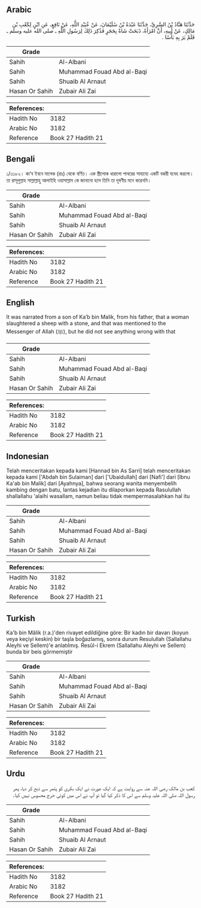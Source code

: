 ## Arabic


<div dir="rtl" lang="ar" style={{fontSize:'larger',backgroundColor:'#f8f9fa',padding:20}}>
حَدَّثَنَا هَنَّادُ بْنُ السَّرِيِّ، حَدَّثَنَا عَبْدَةُ بْنُ سُلَيْمَانَ، عَنْ عُبَيْدِ اللَّهِ، عَنْ نَافِعٍ، عَنِ ابْنٍ لِكَعْبِ بْنِ مَالِكٍ، عَنْ أَبِيهِ، أَنَّ امْرَأَةً، ذَبَحَتْ شَاةً بِحَجَرٍ فَذُكِرَ ذَلِكَ لِرَسُولِ اللَّهِ ـ صلى الله عليه وسلم ـ فَلَمْ يَرَ بِهِ بَأْسًا ‏.‏
</div>
<div style={{backgroundColor:'#f8f9fa',padding:20, marginBottom: 10}}><table> <thead> <tr> <th>Grade</th> <th></th> </tr> </thead> <tbody> <tr><td>Sahih</td><td>Al-Albani</td></tr><tr><td>Sahih</td><td>Muhammad Fouad Abd al-Baqi</td></tr><tr><td>Sahih</td><td>Shuaib Al Arnaut</td></tr><tr><td>Hasan Or Sahih</td><td>Zubair Ali Zai</td></tr></tbody></table><table> <thead> <tr> <th>References:</th> <th></th> </tr> </thead> <tbody><tr><td>Hadith No</td><td>3182</td></tr><tr><td>Arabic No</td><td>3182</td></tr><tr><td>Reference</td><td>Book 27 Hadith 21</td></tr></tbody></table></div>

## Bengali


<div dir="ltr" lang="bn" style={{fontSize:'larger',backgroundColor:'#f8f9fa',padding:20}}>
১/৩১৮২। কা‘ব ইবনে মালেক (রাঃ) থেকে বর্ণিত। এক স্ত্রীলোক ধারালো পাথরের সাহায্যে একটি বকরী যবেহ করলো। তা রাসূলুল্লাহ সাল্লাল্লাহু আলাইহি ওয়াসাল্লাম কে জানানো হলে তিনি তা দূষণীয় মনে করেননি।
</div>
<div style={{backgroundColor:'#f8f9fa',padding:20, marginBottom: 10}}><table> <thead> <tr> <th>Grade</th> <th></th> </tr> </thead> <tbody> <tr><td>Sahih</td><td>Al-Albani</td></tr><tr><td>Sahih</td><td>Muhammad Fouad Abd al-Baqi</td></tr><tr><td>Sahih</td><td>Shuaib Al Arnaut</td></tr><tr><td>Hasan Or Sahih</td><td>Zubair Ali Zai</td></tr></tbody></table><table> <thead> <tr> <th>References:</th> <th></th> </tr> </thead> <tbody><tr><td>Hadith No</td><td>3182</td></tr><tr><td>Arabic No</td><td>3182</td></tr><tr><td>Reference</td><td>Book 27 Hadith 21</td></tr></tbody></table></div>

## English


<div dir="ltr" lang="en" style={{fontSize:'larger',backgroundColor:'#f8f9fa',padding:20}}>
It was narrated from a son of Ka’b bin Malik, from his father, that a woman slaughtered a sheep with a stone, and that was mentioned to the Messenger of Allah (ﷺ), but he did not see anything wrong with that
</div>
<div style={{backgroundColor:'#f8f9fa',padding:20, marginBottom: 10}}><table> <thead> <tr> <th>Grade</th> <th></th> </tr> </thead> <tbody> <tr><td>Sahih</td><td>Al-Albani</td></tr><tr><td>Sahih</td><td>Muhammad Fouad Abd al-Baqi</td></tr><tr><td>Sahih</td><td>Shuaib Al Arnaut</td></tr><tr><td>Hasan Or Sahih</td><td>Zubair Ali Zai</td></tr></tbody></table><table> <thead> <tr> <th>References:</th> <th></th> </tr> </thead> <tbody><tr><td>Hadith No</td><td>3182</td></tr><tr><td>Arabic No</td><td>3182</td></tr><tr><td>Reference</td><td>Book 27 Hadith 21</td></tr></tbody></table></div>

## Indonesian


<div dir="ltr" lang="id" style={{fontSize:'larger',backgroundColor:'#f8f9fa',padding:20}}>
Telah menceritakan kepada kami [Hannad bin As Sarri] telah menceritakan kepada kami ['Abdah bin Sulaiman] dari ['Ubaidullah] dari [Nafi'] dari [Ibnu Ka'ab bin Malik] dari [Ayahnya], bahwa seorang wanita menyembelih kambing dengan batu, lantas kejadian itu dilaporkan kepada Rasulullah shallallahu 'alaihi wasallam, namun beliau tidak mempermasalahkan hal itu
</div>
<div style={{backgroundColor:'#f8f9fa',padding:20, marginBottom: 10}}><table> <thead> <tr> <th>Grade</th> <th></th> </tr> </thead> <tbody> <tr><td>Sahih</td><td>Al-Albani</td></tr><tr><td>Sahih</td><td>Muhammad Fouad Abd al-Baqi</td></tr><tr><td>Sahih</td><td>Shuaib Al Arnaut</td></tr><tr><td>Hasan Or Sahih</td><td>Zubair Ali Zai</td></tr></tbody></table><table> <thead> <tr> <th>References:</th> <th></th> </tr> </thead> <tbody><tr><td>Hadith No</td><td>3182</td></tr><tr><td>Arabic No</td><td>3182</td></tr><tr><td>Reference</td><td>Book 27 Hadith 21</td></tr></tbody></table></div>

## Turkish


<div dir="ltr" lang="tr" style={{fontSize:'larger',backgroundColor:'#f8f9fa',padding:20}}>
Ka'b bin Mâlik (r.a.)'den rivayet edildiğine göre: Bir kadın bir davarı (koyun veya keçiyi keskin) bir taşla boğazlamış, sonra durum Resulullah (Sallallahu Aleyhi ve Sellem)'e anlatılmış. Resûl-i Ekrem (Sallallahu Aleyhi ve Sellem) bunda bir beis görmemiştir
</div>
<div style={{backgroundColor:'#f8f9fa',padding:20, marginBottom: 10}}><table> <thead> <tr> <th>Grade</th> <th></th> </tr> </thead> <tbody> <tr><td>Sahih</td><td>Al-Albani</td></tr><tr><td>Sahih</td><td>Muhammad Fouad Abd al-Baqi</td></tr><tr><td>Sahih</td><td>Shuaib Al Arnaut</td></tr><tr><td>Hasan Or Sahih</td><td>Zubair Ali Zai</td></tr></tbody></table><table> <thead> <tr> <th>References:</th> <th></th> </tr> </thead> <tbody><tr><td>Hadith No</td><td>3182</td></tr><tr><td>Arabic No</td><td>3182</td></tr><tr><td>Reference</td><td>Book 27 Hadith 21</td></tr></tbody></table></div>

## Urdu


<div dir="rtl" lang="ur" style={{fontSize:'larger',backgroundColor:'#f8f9fa',padding:20}}>
کعب بن مالک رضی اللہ عنہ سے روایت ہے کہ ایک عورت نے ایک بکری کو پتھر سے ذبح کر دیا، پھر رسول اللہ صلی اللہ علیہ وسلم سے اس کا ذکر کیا گیا تو آپ نے اس میں کوئی حرج محسوس نہیں کیا۔
</div>
<div style={{backgroundColor:'#f8f9fa',padding:20, marginBottom: 10}}><table> <thead> <tr> <th>Grade</th> <th></th> </tr> </thead> <tbody> <tr><td>Sahih</td><td>Al-Albani</td></tr><tr><td>Sahih</td><td>Muhammad Fouad Abd al-Baqi</td></tr><tr><td>Sahih</td><td>Shuaib Al Arnaut</td></tr><tr><td>Hasan Or Sahih</td><td>Zubair Ali Zai</td></tr></tbody></table><table> <thead> <tr> <th>References:</th> <th></th> </tr> </thead> <tbody><tr><td>Hadith No</td><td>3182</td></tr><tr><td>Arabic No</td><td>3182</td></tr><tr><td>Reference</td><td>Book 27 Hadith 21</td></tr></tbody></table></div>